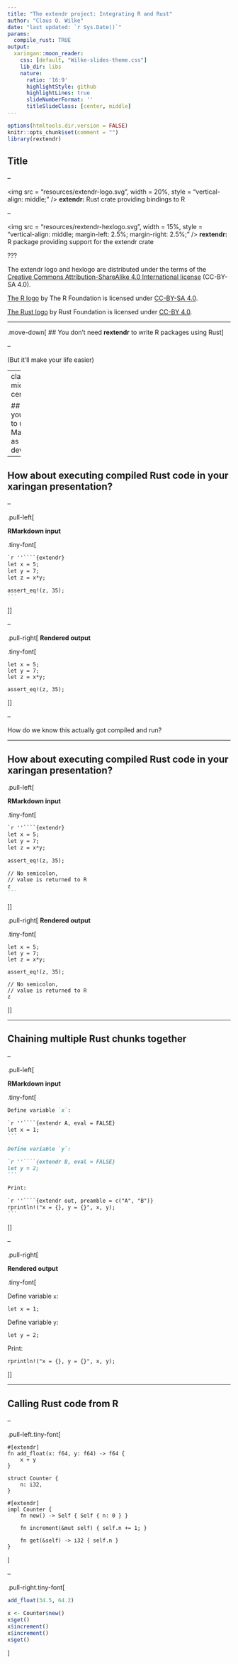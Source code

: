 ```yaml
---
title: "The extendr project: Integrating R and Rust"
author: "Claus O. Wilke"
date: "last updated: `r Sys.Date()`"
params:
  compile_rust: TRUE
output:
  xaringan::moon_reader:
    css: [default, "Wilke-slides-theme.css"]
    lib_dir: libs
    nature:
      ratio: '16:9'
      highlightStyle: github
      highlightLines: true
      slideNumberFormat: ''
      titleSlideClass: [center, middle]
---
```


```r
options(htmltools.dir.version = FALSE)
knitr::opts_chunk$set(comment = "")
library(rextendr)
```

## Title

--

<img src = "resources/extendr-logo.svg", width = 20%, style = "vertical-align: middle;" /> **extendr:** Rust crate providing bindings to R

--

<img src = "resources/rextendr-hexlogo.svg", width = 15%, style = "vertical-align: middle; margin-left: 2.5%; margin-right: 2.5%;" /> **rextendr:** R package providing support for the extendr crate


???

The extendr logo and hexlogo are distributed under the terms of the [Creative Commons Attribution-ShareAlike 4.0 International license](https://creativecommons.org/licenses/by-sa/4.0/) (CC-BY-SA 4.0).

[The R logo](https://www.r-project.org/logo/) by The R Foundation is licensed under [CC-BY-SA 4.0](https://creativecommons.org/licenses/by-sa/4.0/).

[The Rust logo](https://github.com/rust-lang/rust-artwork) by Rust Foundation is licensed under [CC-BY 4.0](https://creativecommons.org/licenses/by/4.0/).

---

<style>
.move-down { margin-top: 9em; }
</style>

.move-down[
## You don't need **rextendr** to write R packages using Rust
]

--

(But it'll make your life easier)

---
class: middle center

## Why you want to use R Markdown as a Rust developer

---

## How about executing compiled Rust code in your xaringan presentation?

--

.pull-left[

**RMarkdown input**

.tiny-font[
````markdown
`r ''````{extendr}
let x = 5;
let y = 7;
let z = x*y;

assert_eq!(z, 35);
```
````
]]

--

.pull-right[
**Rendered output**

.tiny-font[
```extendr
let x = 5;
let y = 7;
let z = x*y;

assert_eq!(z, 35);
```
]]

--

How do we know this actually got compiled and run?

---

## How about executing compiled Rust code in your xaringan presentation?

.pull-left[

**RMarkdown input**

.tiny-font[
````markdown
`r ''````{extendr}
let x = 5;
let y = 7;
let z = x*y;

assert_eq!(z, 35);

// No semicolon,
// value is returned to R
z
```
````
]]


.pull-right[
**Rendered output**

.tiny-font[
```extendr
let x = 5;
let y = 7;
let z = x*y;

assert_eq!(z, 35);

// No semicolon,
// value is returned to R
z
```
]]


---

## Chaining multiple Rust chunks together

--

.pull-left[

**RMarkdown input**

.tiny-font[
````markdown
Define variable `x`:

`r ''````{extendr A, eval = FALSE}
let x = 1;
```

Define variable `y`:

`r ''````{extendr B, eval = FALSE}
let y = 2;
```

Print:

`r ''````{extendr out, preamble = c("A", "B")}
rprintln!("x = {}, y = {}", x, y);
```
````
]]

--

.pull-right[

**Rendered output**

.tiny-font[

Define variable `x`:

```extendr
let x = 1;
```

Define variable `y`:

```extendr
let y = 2;
```

Print:

```extendr
rprintln!("x = {}, y = {}", x, y);
```
]]



---

## Calling Rust code from R

--

.pull-left.tiny-font[
```extendrsrc
#[extendr]
fn add_float(x: f64, y: f64) -> f64 {
    x + y
}

struct Counter {
    n: i32,
}

#[extendr]
impl Counter {
    fn new() -> Self { Self { n: 0 } }
    
    fn increment(&mut self) { self.n += 1; }
    
    fn get(&self) -> i32 { self.n }
}
```
]

--

.pull-right.tiny-font[
```r
add_float(34.5, 64.2)

x <- Counter$new()
x$get()
x$increment()
x$increment()
x$get()
```
]



